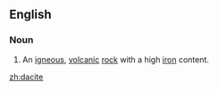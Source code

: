 ==English==

===Noun===
{{en-noun}}
{{wikipedia}}

# {{geology}} An [[igneous]], [[volcanic]] [[rock]] with a high [[iron]] content.

[[zh:dacite]]
